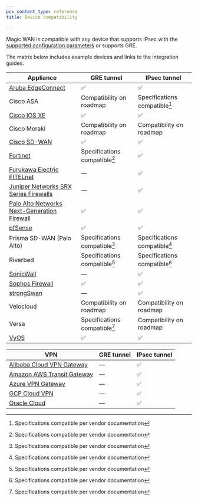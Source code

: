 ```yaml
---
pcx_content_type: reference
title: Device compatibility

---
```



Magic WAN is compatible with any device that supports <GlossaryTooltip term="IPsec tunnel">IPsec</GlossaryTooltip> with the [supported configuration parameters](/magic-wan/reference/tunnels/#supported-configuration-parameters) or supports <GlossaryTooltip term="GRE tunnel">GRE</GlossaryTooltip>.

The matrix below includes example devices and links to the integration guides.

| Appliance | GRE tunnel | IPsec tunnel |
| --- | --- | --- |
| [Aruba EdgeConnect](/magic-wan/configuration/manually/third-party/aruba-edgeconnect/) |✅ | ✅ |
| Cisco ASA | Compatibility on roadmap | Specifications compatible[^1] |
| [Cisco IOS XE](/magic-wan/configuration/manually/third-party/cisco-ios-xe/) | ✅ | ✅ |
| Cisco Meraki | Compatibility on roadmap | Compatibility on roadmap |
| [Cisco SD-WAN](/magic-wan/configuration/manually/third-party/viptela/)  | ✅ | ✅ |
| [Fortinet](/magic-wan/configuration/manually/third-party/fortinet/)| Specifications compatible[^1] | ✅ |
| [Furukawa Electric FITELnet](/magic-wan/configuration/manually/third-party/fitelnet/) | — | ✅ |
| [Juniper Networks SRX Series Firewalls](/magic-wan/configuration/manually/third-party/juniper/) | — | ✅ |
| [Palo Alto Networks Next-Generation Firewall](/magic-wan/configuration/manually/third-party/palo-alto/) | ✅ | ✅ |
| [pfSense](/magic-wan/configuration/manually/third-party/pfsense/)| ✅ | ✅ |
| Prisma SD-WAN (Palo Alto) | Specifications compatible[^1] | Specifications compatible[^1] |
| Riverbed  | Specifications compatible[^1] | Specifications compatible[^1] |
| [SonicWall](/magic-wan/configuration/manually/third-party/sonicwall/)| —  | ✅ |
| [Sophos Firewall](/magic-wan/configuration/manually/third-party/sophos-firewall/) | ✅ | ✅ |
| [strongSwan](/magic-wan/configuration/manually/third-party/strongswan/) | — | ✅ |
| Velocloud | Compatibility on roadmap | Compatibility on roadmap |
| Versa  | Specifications compatible[^1] | Compatibility on roadmap |
| [VyOS](/magic-wan/configuration/manually/third-party/vyos/)| ✅ | ✅ |

| VPN | GRE tunnel | IPsec tunnel |
| --- | --- | --- |
| [Alibaba Cloud VPN Gateway](/magic-wan/configuration/manually/third-party/alibaba-cloud/) | — | ✅ |
| [Amazon AWS Transit Gateway](/magic-wan/configuration/manually/third-party/aws/)          | — | ✅ |
| [Azure VPN Gateway](/magic-wan/configuration/manually/third-party/azure/)                 | — | ✅ |
| [GCP Cloud VPN](/magic-wan/configuration/manually/third-party/google/)                    | — | ✅ |
| [Oracle Cloud](/magic-wan/configuration/manually/third-party/oracle/) 										| — | ✅ |

[^1]: Specifications compatible per vendor documentation
